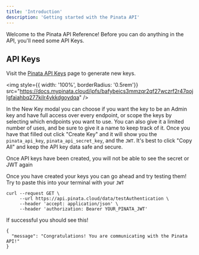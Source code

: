 ```yaml
---
title: 'Introduction'
description: 'Getting started with the Pinata API'
---
```


Welcome to the Pinata API Reference! Before you can do anything in the API, you'll need some API Keys.

## API Keys

Visit the [Pinata API Keys](https://app.pinata.cloud/developers/api-keys) page to generate new keys.

<img style={{ width: '100%', borderRadius: '0.5rem'}} src="https://docs.mypinata.cloud/ipfs/bafybeics3mmzqr2qf27wczrf2r47qojlgfaiahbq277kilr4ykkdgoydqa" />

In the New Key modal you can choose if you want the key to be an Admin key and have full access over every endpoint, or scope the keys by selecting which endpoints you want to use. You can also give it a limited number of uses, and be sure to give it a name to keep track of it. Once you have that filled out click "Create Key" and it will show you the `pinata_api_key`, `pinata_api_secret_key`, and the `JWT`. It's best to click "Copy All" and keep the API key data safe and secure. 

<Warning>Once API keys have been created, you will not be able to see the secret or JWT again</Warning>


Once you have created your keys you can go ahead and try testing them! Try to paste this into your terminal with your `JWT`

```curl cURL
curl --request GET \
     --url https://api.pinata.cloud/data/testAuthentication \
     --header 'accept: application/json' \
     --header 'authorization: Bearer YOUR_PINATA_JWT'
```

If successful you should see this! 

```shell bash
{  
  "message": "Congratulations! You are communicating with the Pinata API!"  
}
```
